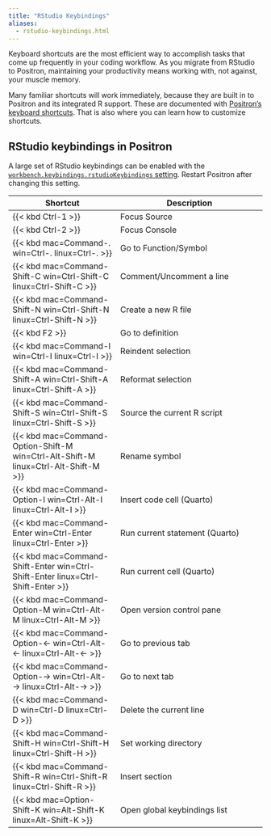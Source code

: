 ```yaml
---
title: "RStudio Keybindings"
aliases:
  - rstudio-keybindings.html
---
```


Keyboard shortcuts are the most efficient way to accomplish tasks that come up frequently in your coding workflow.
As you migrate from RStudio to Positron, maintaining your productivity means working with, not against, your muscle memory.

Many familiar shortcuts will work immediately, because they are built in to Positron and its integrated R support.
These are documented with [Positron's keyboard shortcuts](keyboard-shortcuts.qmd).
That is also where you can learn how to customize shortcuts.

## RStudio keybindings in Positron

A large set of RStudio keybindings can be enabled with the [`workbench.keybindings.rstudioKeybindings` setting](positron://settings/workbench.keybindings.rstudioKeybindings).
Restart Positron after changing this setting.

| Shortcut | Description |
| -------- | ----------- |
| {{< kbd Ctrl-1 >}}  |  Focus Source |
| {{< kbd Ctrl-2 >}}  |  Focus Console |
| {{< kbd mac=Command-. win=Ctrl-. linux=Ctrl-. >}}  |   Go to Function/Symbol |
| {{< kbd mac=Command-Shift-C win=Ctrl-Shift-C linux=Ctrl-Shift-C >}} |  Comment/Uncomment a line |
| {{< kbd mac=Command-Shift-N win=Ctrl-Shift-N linux=Ctrl-Shift-N >}} |  Create a new R file |
| {{< kbd F2 >}} |  Go to definition |
| {{< kbd mac=Command-I win=Ctrl-I linux=Ctrl-I >}} |  Reindent selection |
| {{< kbd mac=Command-Shift-A win=Ctrl-Shift-A linux=Ctrl-Shift-A >}} |  Reformat selection |
| {{< kbd mac=Command-Shift-S win=Ctrl-Shift-S linux=Ctrl-Shift-S >}} |  Source the current R script |
| {{< kbd mac=Command-Option-Shift-M win=Ctrl-Alt-Shift-M linux=Ctrl-Alt-Shift-M >}} |  Rename symbol  |
| {{< kbd mac=Command-Option-I win=Ctrl-Alt-I linux=Ctrl-Alt-I >}} | Insert code cell (Quarto) |
| {{< kbd mac=Command-Enter win=Ctrl-Enter linux=Ctrl-Enter >}} | Run current statement (Quarto) |
| {{< kbd mac=Command-Shift-Enter win=Ctrl-Shift-Enter linux=Ctrl-Shift-Enter >}} | Run current cell (Quarto) |
| {{< kbd mac=Command-Option-M win=Ctrl-Alt-M linux=Ctrl-Alt-M >}} |  Open version control pane |
| {{< kbd mac=Command-Option-← win=Ctrl-Alt-← linux=Ctrl-Alt-← >}} |  Go to previous tab |
| {{< kbd mac=Command-Option-→ win=Ctrl-Alt-→ linux=Ctrl-Alt-→ >}} |  Go to next tab |
| {{< kbd mac=Command-D win=Ctrl-D linux=Ctrl-D >}} |  Delete the current line |
| {{< kbd mac=Command-Shift-H win=Ctrl-Shift-H linux=Ctrl-Shift-H >}}| Set working directory |
| {{< kbd mac=Command-Shift-R win=Ctrl-Shift-R linux=Ctrl-Shift-R >}} |  Insert section |
| {{< kbd mac=Option-Shift-K win=Alt-Shift-K linux=Alt-Shift-K >}} | Open global keybindings list |
